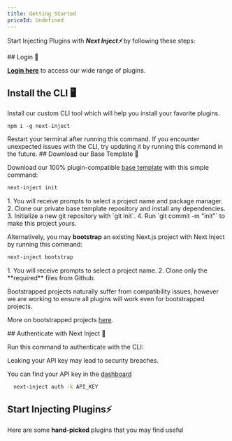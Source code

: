 ```yaml
---
title: Getting Started
priceId: Undefined
---
```





Start Injecting Plugins with **_Next Inject⚡_** by following these steps:

<Steps>
<Step>
## Login 🔑
  
[**Login here**](/login) to access our wide range of plugins.

</Step>
<Step>

## Install the CLI 🖥️

Install our custom CLI tool which will help you install your favorite plugins.

```package-install
npm i -g next-inject
```

<Callout title="Info" type="info">
  Restart your terminal after running this command.
</Callout>

<Callout title="Warning" type="warn">
  If you encounter unexpected issues with the CLI, try updating it by running
  this command in the future.
</Callout>

</Step>
<Step>
## Download our Base Template 🔽

Download our 100% plugin-compatible [base template](/plugins/base-template) with this simple command:

```bash
next-inject init
```

<Accordions>
<Accordion title="What does this command do?">
1. You will receive prompts to select a project name and package manager.
2. Clone our private base template repository and install any dependencies.
3. Initialize a new git repository with `git init`.
4. Run `git commit -m "init"` to make this project yours.

</Accordion>
</Accordions>

Alternatively, you may **bootstrap** an existing Next.js project with Next Inject by running this command:

```bash
next-inject bootstrap
```

<Accordions>
<Accordion title="What does this command do?">
1. You will receive prompts to select a project name.
2. Clone only the **required** files from Github.

</Accordion>
</Accordions>

<Callout title="Warning" type="warn">

Bootstrapped projects naturally suffer from compatibility issues, however we are working to ensure all plugins will work even for bootstrapped projects.

More on bootstrapped projects [here](/plugins/bootstrapped).

</Callout>

  </Step>
<Step>
## Authenticate with Next Inject 🔑

Run this command to authenticate with the CLI:

<Callout title="Warning" type="warn">
  Leaking your API key may lead to security breaches.

You can find your API key in the [dashboard](/dashboard)

```bash
  next-inject auth -k API_KEY
```

</Callout>

</Step>

<Step>

## Start Injecting Plugins⚡

Here are some **hand-picked** plugins that you may find useful

<Cards>
  <Card
    href="/plugins/payments/stripe"
    title="Stripe Plugin"
    description="Inject Stripe with a single click"
  />
  <Card
    href="/plugins/auth/next-auth"
    title="Next Auth plugin"
    description="Inject Next Auth with a single click"
  />
  <Card
    href="/plugins/emails/resend"
    title="Resend Plugin"
    description="Inject Resend with a single click"
  />
  <Card
    href="/plugins/backend/drizzle-turso"
    title="Drizzle Turso plugin"
    description="Inject Drizzle and Turso with a single click"
  />
</Cards>

</Step>

</Steps>
